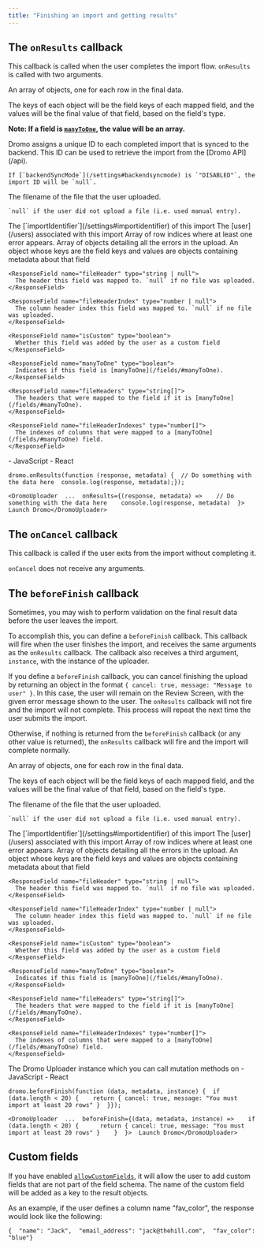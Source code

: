```yaml
---
title: "Finishing an import and getting results"
---
```


## The `onResults` callback[​](#the-onresults-callback "Direct link to the-onresults-callback")

This callback is called when the user completes the import flow. `onResults` is called with two arguments.

<ResponseField name="data" type="{ [key: string]: string | boolean | number | null }[]">
  An array of objects, one for each row in the final data.

  The keys of each object will be the field keys of each mapped field, and the values will be the final value of that field, based on the field's type.

  **Note: If a field is [`manyToOne`](/fields#manyToOne), the value will be an array.**
</ResponseField>

<ResponseField name="metadata" type="object">
  <ResponseField name="id" type="string | null">
    Dromo assigns a unique ID to each completed import that is synced to the backend. This ID can be used to retrieve the import from the [Dromo API](/api).

    If [`backendSyncMode`](/settings#backendsyncmode) is `"DISABLED"`, the import ID will be `null`.
  </ResponseField>

  <ResponseField name="filename" type="string | null">
    The filename of the file that the user uploaded.

    `null` if the user did not upload a file (i.e. used manual entry).
  </ResponseField>

  <ResponseField name="importIdentifier" type="string">
    The [`importIdentifier`](/settings#importidentifier) of this import
  </ResponseField>

  <ResponseField name="user" type="User">
    The [user](/users) associated with this import
  </ResponseField>

  <ResponseField name="rowsWithError" type="number[]">
    Array of row indices where at least one error appears.
  </ResponseField>

  <ResponseField name="errors" type="{ rowIndex: number, fieldKey: string, message: string, value: string }[]">
    Array of objects detailing all the errors in the upload.
  </ResponseField>

  <ResponseField name="fields" type="object">
    An object whose keys are the field keys and values are objects containing metadata about that field

    <ResponseField name="fileHeader" type="string | null">
      The header this field was mapped to. `null` if no file was uploaded.
    </ResponseField>

    <ResponseField name="fileHeaderIndex" type="number | null">
      The column header index this field was mapped to. `null` if no file was uploaded.
    </ResponseField>

    <ResponseField name="isCustom" type="boolean">
      Whether this field was added by the user as a custom field
    </ResponseField>

    <ResponseField name="manyToOne" type="boolean">
      Indicates if this field is [manyToOne](/fields/#manyToOne).
    </ResponseField>

    <ResponseField name="fileHeaders" type="string[]">
      The headers that were mapped to the field if it is [manyToOne](/fields/#manyToOne).
    </ResponseField>

    <ResponseField name="fileHeaderIndexes" type="number[]">
      The indexes of columns that were mapped to a [manyToOne](/fields/#manyToOne) field.
    </ResponseField>
  </ResponseField>
</ResponseField>

<Accordion title="onResults callback example">
  - JavaScript
  - React

  ```
  dromo.onResults(function (response, metadata) {  // Do something with the data here  console.log(response, metadata);});
  ```

  ```
  <DromoUploader  ...  onResults={(response, metadata) =>    // Do something with the data here    console.log(response, metadata)  }>  Launch Dromo</DromoUploader>
  ```
</Accordion>

## The `onCancel` callback[​](#the-oncancel-callback "Direct link to the-oncancel-callback")

This callback is called if the user exits from the import without completing it.

`onCancel` does not receive any arguments.

## The `beforeFinish` callback[​](#the-beforefinish-callback "Direct link to the-beforefinish-callback")

Sometimes, you may wish to perform validation on the final result data before the user leaves the import.

To accomplish this, you can define a `beforeFinish` callback. This callback will fire when the user finishes the import, and receives the same arguments as the `onResults` callback. The callback also receives a third argument, `instance`, with the instance of the uploader.

If you define a `beforeFinish` callback, you can cancel finishing the upload by returning an object in the format `{ cancel: true, message: "Message to user" }`. In this case, the user will remain on the Review Screen, with the given error message shown to the user. The `onResults` callback will not fire and the import will not complete. This process will repeat the next time the user submits the import.

Otherwise, if nothing is returned from the `beforeFinish` callback (or any other value is returned), the `onResults` callback will fire and the import will complete normally.

<ResponseField name="data" type="{ [key: string]: string | boolean | number | null }[]">
  An array of objects, one for each row in the final data.

  The keys of each object will be the field keys of each mapped field, and the values will be the final value of that field, based on the field's type.
</ResponseField>

<ResponseField name="metadata" type="object">
  <ResponseField name="filename" type="string | null">
    The filename of the file that the user uploaded.

    `null` if the user did not upload a file (i.e. used manual entry).
  </ResponseField>

  <ResponseField name="importIdentifier" type="string">
    The [`importIdentifier`](/settings#importidentifier) of this import
  </ResponseField>

  <ResponseField name="user" type="User">
    The [user](/users) associated with this import
  </ResponseField>

  <ResponseField name="rowsWithError" type="number[]">
    Array of row indices where at least one error appears.
  </ResponseField>

  <ResponseField name="errors" type="{ rowIndex: number, fieldKey: string, message: string, value: string }[]">
    Array of objects detailing all the errors in the upload.
  </ResponseField>

  <ResponseField name="fields" type="object">
    An object whose keys are the field keys and values are objects containing metadata about that field

    <ResponseField name="fileHeader" type="string | null">
      The header this field was mapped to. `null` if no file was uploaded.
    </ResponseField>

    <ResponseField name="fileHeaderIndex" type="number | null">
      The column header index this field was mapped to. `null` if no file was uploaded.
    </ResponseField>

    <ResponseField name="isCustom" type="boolean">
      Whether this field was added by the user as a custom field
    </ResponseField>

    <ResponseField name="manyToOne" type="boolean">
      Indicates if this field is [manyToOne](/fields/#manyToOne).
    </ResponseField>

    <ResponseField name="fileHeaders" type="string[]">
      The headers that were mapped to the field if it is [manyToOne](/fields/#manyToOne).
    </ResponseField>

    <ResponseField name="fileHeaderIndexes" type="number[]">
      The indexes of columns that were mapped to a [manyToOne](/fields/#manyToOne) field.
    </ResponseField>
  </ResponseField>
</ResponseField>

<ResponseField name="instance" type="DromoUploader">
  The Dromo Uploader instance which you can call mutation methods on
</ResponseField>

<Accordion title="beforeFinish callback example">
  - JavaScript
  - React

  ```
  dromo.beforeFinish(function (data, metadata, instance) {  if (data.length < 20) {    return { cancel: true, message: "You must import at least 20 rows" }  }});
  ```

  ```
  <DromoUploader  ...  beforeFinish={(data, metadata, instance) =>    if (data.length < 20) {      return { cancel: true, message: "You must import at least 20 rows" }    }  }>  Launch Dromo</DromoUploader>
  ```
</Accordion>

## Custom fields[​](#custom-fields "Direct link to Custom fields")

If you have enabled [`allowCustomFields`](/settings#allowcustomfields), it will allow the user to add custom fields that are not part of the field schema. The name of the custom field will be added as a key to the result objects.

As an example, if the user defines a column name "fav\_color", the response would look like the following:

```
{  "name": "Jack",  "email_address": "jack@thehill.com",  "fav_color": "blue"}
```
